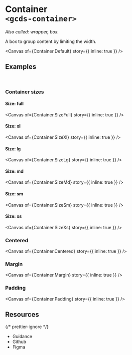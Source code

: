 
<Meta of={Container} name="Overview" />

# Container<br/>`<gcds-container>`

_Also called: wrapper, box._

A box to group content by limiting the width.

<Canvas of={Container.Default} story={{ inline: true }} />

## Examples

<br />

### Container sizes

#### Size: full

<Canvas of={Container.SizeFull} story={{ inline: true }} />

#### Size: xl

<Canvas of={Container.SizeXl} story={{ inline: true }} />

#### Size: lg

<Canvas of={Container.SizeLg} story={{ inline: true }} />

#### Size: md

<Canvas of={Container.SizeMd} story={{ inline: true }} />

#### Size: sm

<Canvas of={Container.SizeSm} story={{ inline: true }} />

#### Size: xs

<Canvas of={Container.SizeXs} story={{ inline: true }} />

### Centered

<Canvas of={Container.Centered} story={{ inline: true }} />

### Margin

<Canvas of={Container.Margin} story={{ inline: true }} />

### Padding

<Canvas of={Container.Padding} story={{ inline: true }} />

## Resources

{/* prettier-ignore */}
<ul>
  <li>
    <gcds-button type="link" button-style="text-only" href="https://design-system.alpha.canada.ca/en/components/container/" target="_blank">Guidance</gcds-button>
  </li>
  <li>
    <gcds-button type="link" button-style="text-only" href="https://github.com/cds-snc/gcds-components/tree/develop/packages/web/src/components/gcds-container" target="_blank">Github</gcds-button>
  </li>
  <li>
    <gcds-button type="link" button-style="text-only" href="https://www.figma.com/file/mh2maMG2NBtk41k1O1UGHV/Canadian-Digital-Service%E2%80%A8---GC-Design-System?type=design&node-id=6660-15761&mode=design&t=LvA5Ee7oJjZ49rKT-0" target="_blank">Figma</gcds-button>
  </li>
</ul>
